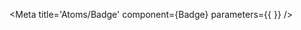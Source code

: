 
<Meta title='Atoms/Badge' component={Badge} parameters={{ }} />

<Title of={Badge} />

> *This component is categorized as an atom.*

## Description
<Description of={Badge} />

## Stories

### Default
<Canvas>
  <Story name='Default'>
    {{
      components: { Badge },
      template: '<Badge :label="labelKnob" :kind="kindKnob" />',
      props: {
        labelKnob: {
          type: String,
          default: text('Label', 'Beta')
        },
        kindKnob: {
          type: String,
          default: select('Kind', idsOf(kinds), mainOf(kinds))
        }
      }
    }}
  </Story>
</Canvas>

## I/O
<ArgsTable of={Badge} />

